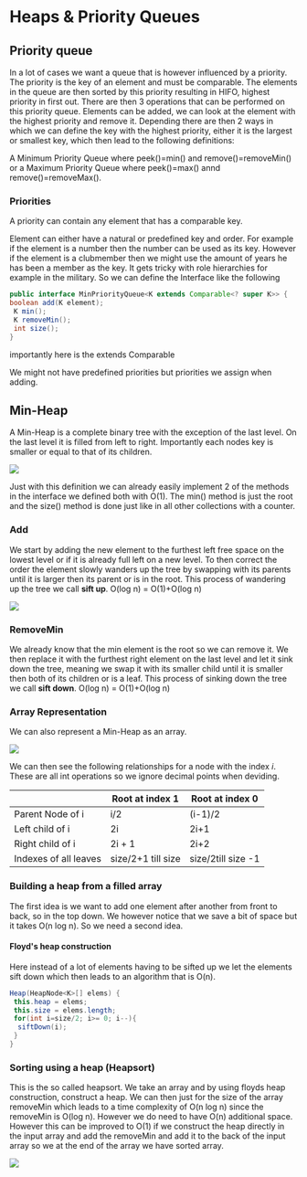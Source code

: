 
# Heaps & Priority Queues

## Priority queue

In a lot of cases we want a queue that is however influenced by a priority. The priority is the key of an element and must be comparable. The elements in the queue are then sorted by this priority resulting in HIFO, highest priority in first out. There are then 3 operations that can be performed on this priority queue. Elements can be added, we can look at the element with the highest priority and remove it. Depending there are then 2 ways in which we can define the key with the highest priority, either it is the largest or smallest key, which then lead to the following definitions:

A Minimum Priority Queue where peek()=min() and remove()=removeMin() or a Maximum Priority Queue where peek()=max() annd remove()=removeMax().

### Priorities

A priority can contain any element that has a comparable key.

Element can either have a natural or predefined key and order. For example if the element is a number then the number can be used as its key. However if the element is a clubmember then we might use the amount of years he has been a member as the key. It gets tricky with role hierarchies for example in the military. So we can define the Interface like the following

```java
public interface MinPriorityQueue<K extends Comparable<? super K>> {
boolean add(K element);
 K min();
 K removeMin();
 int size();
}
```

importantly here is the extends Comparable

We might not have predefined priorities but priorities we assign when adding.

## Min-Heap

A Min-Heap is a complete binary tree with the exception of the last level. On the last level it is filled from left to right. Importantly each nodes key is smaller or equal to that of its children.

<Image
    src="/cs/treesMinHeap.png"
    caption="A binary tree."
/>


Just with this definition we can already easily implement 2 of the methods in the interface we defined both with O(1). The min() method is just the root and the size() method is done just like in all other collections with a counter.

### Add

We start by adding the new element to the furthest left free space on the lowest level or if it is already full left on a new level. To then correct the order the element slowly wanders up the tree by swapping with its parents until it is larger then its parent or is in the root. This process of wandering up the tree we call **sift up**. O(log n) = O(1)+O(log n)

<Image
    src="/cs/treesMinHeapAdd.png"
    caption="A binary tree."
/>


### RemoveMin

We already know that the min element is the root so we can remove it. We then replace it with the furthest right element on the last level and let it sink down the tree, meaning we swap it with its smaller child until it is smaller then both of its children or is a leaf. This process of sinking down the tree we call **sift down**.
O(log n) = O(1)+O(log n)

### Array Representation

We can also represent a Min-Heap as an array.

<Image
    src="/cs/treesMinHeapArray.png"
    caption="A binary tree."
/>


We can then see the following relationships for a node with the index $i$. These are all int operations so we ignore decimal points when deviding.

|                       | Root at index 1    | Root at index 0    |
| --------------------- | ------------------ | ------------------ |
| Parent Node of i      | i/2                | (i-1)/2            |
| Left child of i       | 2i                 | 2i+1               |
| Right child of i      | 2i + 1             | 2i+2               |
| Indexes of all leaves | size/2+1 till size | size/2till size -1 |

### Building a heap from a filled array

The first idea is we want to add one element after another from front to back, so in the top down. We however notice that we save a bit of space but it takes O(n log n). So we need a second idea.

#### Floyd's heap construction

Here instead of a lot of elements having to be sifted up we let the elements sift down which then leads to an algorithm that is O(n).

```java
Heap(HeapNode<K>[] elems) {
 this.heap = elems;
 this.size = elems.length;
 for(int i=size/2; i>= 0; i--){
  siftDown(i);
 }
}
```

### Sorting using a heap (Heapsort)

This is the so called heapsort. We take an array and by using floyds heap construction, construct a heap. We can then just for the size of the array removeMin which leads to a time complexity of O(n log n) since the removeMin is O(log n). However we do need to have O(n) additional space. However this can be improved to O(1) if we construct the heap directly in the input array and add the removeMin and add it to the back of the input array so we at the end of the array we have sorted array.

<Image
    src="/cs/treesMinHeapSort.png"
    caption="A binary tree."
/>

